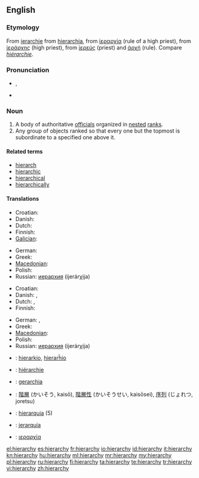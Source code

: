 ==English==

===Etymology===
From {{etyl|enm}} [[ierarchie]] from {{etyl|la}} [[hierarchia]], from {{etyl|grc}} [[ἱεραρχία]] (rule of a high priest), from [[ἱεράρχης]] (high priest), from [[ἱερεύς]] (priest) and [[ἀρχή]] (rule).  Compare {{etyl|fr}} ''[[hiérarchie]]''.

===Pronunciation===
* {{IPA|/ˈhaɪə.ɹɑː.kɪ/|/ˈhaɪɹ.ɑːɹ.kɪ/}}, {{SAMPA|/"haI@r\A:kI/|/"haIr\=A:r\=kI/}}
* {{audio|en-us-hierarchy.ogg|Audio (US)}}

===Noun===
{{en-noun|hierarchies}}

# A body of authoritative [[official]]s organized in [[nested]] [[rank]]s.
# Any group of objects ranked so that every one but the topmost is subordinate to a specified one above it.

====Related terms====
* [[hierarch]]
* [[hierarchic]]
* [[hierarchical]]
* [[hierarchically]]

====Translations====
{{trans-top|body of authoritative officials}}
* Croatian: {{t-|hr|hijerarhija|f}}
* Danish: {{t+|da|hierarki|n}}
* Dutch: {{t+|nl|hiërarchie|f}}
* Finnish: {{t+|fi|hierarkia}}
* [[Galician]]: {{t-|gl|xerarquía|f|xs=Galician}}
{{trans-mid}}
* German: {{t+|de|Hierarchie|f}}
* Greek: {{t+|el|ιεραρχία|f|tr=ierarkhía}}
* [[Macedonian]]: {{t|mk|хиерархија|f|tr=hierárhija}}
* Polish: {{t|pl|hierarchia|f}}
* Russian: [[иерархия]] (ijerárχija) {{f}}
{{trans-bottom}}

{{trans-top|class of objects}}
* Croatian: {{t-|hr|hijerarhija|f}}
* Danish: {{t+|da|hierarki|n}},  {{t|da|rangorden|c}}
* Dutch: {{t+|nl|hiërarchie|f}}, {{t-|nl|rangorde|f}}
* Finnish: {{t+|fi|hierarkia}}
{{trans-mid}}
* German: {{t+|de|Hierarchie|f}}, {{t+|de|Rangordnung|f}}
* Greek: {{t+|el|ιεραρχία|f|tr=ierarkhía}}
* [[Macedonian]]: {{t|mk|хиерархија|f|tr=hierárhija}}
* Polish: {{t|pl|hierarchia|f}}
* Russian: [[иерархия]] (ijerárχija) {{f}}
{{trans-bottom}}

{{checktrans-top}}
* {{ttbc|Esperanto}}: [[hierarkio]], [[hierarĥio]]
* {{ttbc|French}}: [[hiérarchie]] {{f}}
* {{ttbc|Italian}}: [[gerarchia]] {{f}}
{{checktrans-mid}}
* {{ttbc|Japanese}}: [[階層]] (かいそう, kaisō), [[階層性]] (かいそうせい, kaisōsei), [[序列]] (じょれつ, joretsu)
* {{ttbc|Portuguese}}: [[hierarquia]] {{f}} (5)
* {{ttbc|Spanish}}: [[jerarquía]] {{f}}
* {{ttbc|Greek}}: [[ιεραρχία]] {{f}}
{{checktrans-bottom}}

[[el:hierarchy]]
[[es:hierarchy]]
[[fr:hierarchy]]
[[io:hierarchy]]
[[id:hierarchy]]
[[it:hierarchy]]
[[kn:hierarchy]]
[[hu:hierarchy]]
[[ml:hierarchy]]
[[mr:hierarchy]]
[[my:hierarchy]]
[[pl:hierarchy]]
[[ru:hierarchy]]
[[fi:hierarchy]]
[[ta:hierarchy]]
[[te:hierarchy]]
[[tr:hierarchy]]
[[vi:hierarchy]]
[[zh:hierarchy]]